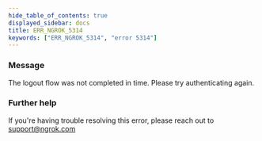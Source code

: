 ```yaml
---
hide_table_of_contents: true
displayed_sidebar: docs
title: ERR_NGROK_5314
keywords: ["ERR_NGROK_5314", "error 5314"]
---
```


### Message

The logout flow was not completed in time. Please try authenticating again.

### Further help

If you're having trouble resolving this error, please reach out to [support@ngrok.com](mailto:support@ngrok.com?subject=Help%20with%20ERR_NGROK_5314)
